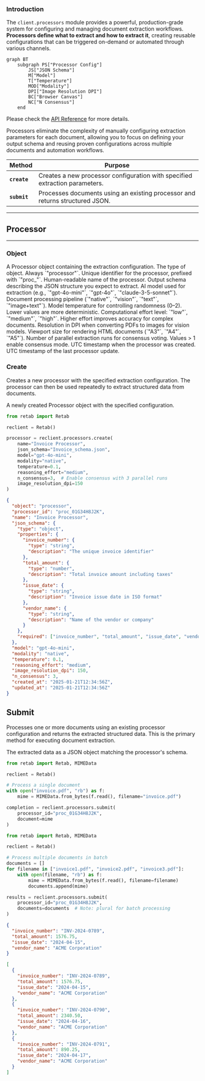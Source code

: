 ### Introduction

The `client.processors` module provides a powerful, production-grade system for configuring and managing document extraction workflows. **Processors define what to extract and how to extract it**, creating reusable configurations that can be triggered on-demand or automated through various channels. 

```mermaid
graph BT
    subgraph PS["Processor Config"]
        JS["JSON Schema"]
        M["Model"]
        T["Temperature"]
        MOD["Modality"]
        DPI["Image Resolution DPI"]
        BC["Browser Canvas"]
        NC["N Consensus"]
    end
```

Please check the [API Reference](https://docs.retab.dev/api-reference/processors/create) for more details.

Processors eliminate the complexity of manually configuring extraction parameters for each document, allowing you to focus on defining your output schema and reusing proven configurations across multiple documents and automation workflows.

| Method                    | Purpose                                                                                   |
| ------------------------- | ----------------------------------------------------------------------------------------- |
| **`create`**             | Creates a new processor configuration with specified extraction parameters.               |
| **`submit`**             | Processes documents using an existing processor and returns structured JSON.             |

---

## Processor

---

### Object

<ResponseField name="Object" type="Processor">
A Processor object containing the extraction configuration.
  <Expandable title="properties">

<ResponseField name="object" type="string">
  The type of object. Always `"processor"`.
</ResponseField>

<ResponseField name="processor_id" type="string">
  Unique identifier for the processor, prefixed with `"proc_"`.
</ResponseField>

<ResponseField name="name" type="string">
  Human-readable name of the processor.
</ResponseField>

<ResponseField name="json_schema" type="Dict[str, Any]">
  Output schema describing the JSON structure you expect to extract.
</ResponseField>

<ResponseField name="model" type="string">
  AI model used for extraction (e.g., `"gpt-4o-mini"`, `"gpt-4o"`, `"claude-3-5-sonnet"`).
</ResponseField>

<ResponseField name="modality" type="string">
  Document processing pipeline (`"native"`, `"vision"`, `"text"`, `"image+text"`).
</ResponseField>

<ResponseField name="temperature" type="float">
  Model temperature for controlling randomness (0–2). Lower values are more deterministic.
</ResponseField>

<ResponseField name="reasoning_effort" type="string">
  Computational effort level: `"low"`, `"medium"`, `"high"`. Higher effort improves accuracy for complex documents.
</ResponseField>

<ResponseField name="image_resolution_dpi" type="int">
  Resolution in DPI when converting PDFs to images for vision models.
</ResponseField>

<ResponseField name="browser_canvas" type="string">
  Viewport size for rendering HTML documents (`"A3"`, `"A4"`, `"A5"`).
</ResponseField>

<ResponseField name="n_consensus" type="int">
  Number of parallel extraction runs for consensus voting. Values > 1 enable consensus mode.
</ResponseField>

<ResponseField name="created_at" type="datetime">
  UTC timestamp when the processor was created.
</ResponseField>

<ResponseField name="updated_at" type="datetime">
  UTC timestamp of the last processor update.
</ResponseField>

  </Expandable>
</ResponseField>

### Create

Creates a new processor with the specified extraction configuration. The processor can then be used repeatedly to extract structured data from documents.

<ResponseField name="Returns" type="Processor">
A newly created Processor object with the specified configuration.
</ResponseField>

<CodeGroup>

```python Request
from retab import Retab

reclient = Retab()

processor = reclient.processors.create(
    name="Invoice Processor",
    json_schema="Invoice_schema.json",
    model="gpt-4o-mini",
    modality="native",
    temperature=0.1,
    reasoning_effort="medium",
    n_consensus=3,  # Enable consensus with 3 parallel runs
    image_resolution_dpi=150
)
```

```json Response
{
  "object": "processor",
  "processor_id": "proc_01G34H8J2K",
  "name": "Invoice Processor",
  "json_schema": {
    "type": "object",
    "properties": {
      "invoice_number": {
        "type": "string",
        "description": "The unique invoice identifier"
      },
      "total_amount": {
        "type": "number",
        "description": "Total invoice amount including taxes"
      },
      "issue_date": {
        "type": "string",
        "description": "Invoice issue date in ISO format"
      },
      "vendor_name": {
        "type": "string",
        "description": "Name of the vendor or company"
      }
    },
    "required": ["invoice_number", "total_amount", "issue_date", "vendor_name"]
  },
  "model": "gpt-4o-mini",
  "modality": "native",
  "temperature": 0.1,
  "reasoning_effort": "medium",
  "image_resolution_dpi": 150,
  "n_consensus": 3,
  "created_at": "2025-01-21T12:34:56Z",
  "updated_at": "2025-01-21T12:34:56Z"
}
```

</CodeGroup>

## Submit

Processes one or more documents using an existing processor configuration and returns the extracted structured data. This is the primary method for executing document extraction.

<ResponseField name="Returns" type="Dict[str, Any]">
The extracted data as a JSON object matching the processor's schema.
</ResponseField>

<CodeGroup>

```python Request (Single Document)
from retab import Retab, MIMEData

reclient = Retab()

# Process a single document
with open("invoice.pdf", "rb") as f:
    mime = MIMEData.from_bytes(f.read(), filename="invoice.pdf")

completion = reclient.processors.submit(
    processor_id="proc_01G34H8J2K",
    document=mime
)
```

```python Request (Multiple Documents)
from retab import Retab, MIMEData

reclient = Retab()

# Process multiple documents in batch
documents = []
for filename in ["invoice1.pdf", "invoice2.pdf", "invoice3.pdf"]:
    with open(filename, "rb") as f:
        mime = MIMEData.from_bytes(f.read(), filename=filename)
        documents.append(mime)

results = reclient.processors.submit(
    processor_id="proc_01G34H8J2K",
    documents=documents  # Note: plural for batch processing
)
```

```json Response (Single Document)
{
  "invoice_number": "INV-2024-0789",
  "total_amount": 1576.75,
  "issue_date": "2024-04-15",
  "vendor_name": "ACME Corporation"
}
```

```json Response (Multiple Documents)
[
  {
    "invoice_number": "INV-2024-0789",
    "total_amount": 1576.75,
    "issue_date": "2024-04-15",
    "vendor_name": "ACME Corporation"
  },
  {
    "invoice_number": "INV-2024-0790",
    "total_amount": 2340.50,
    "issue_date": "2024-04-16",
    "vendor_name": "ACME Corporation"
  },
  {
    "invoice_number": "INV-2024-0791",
    "total_amount": 890.25,
    "issue_date": "2024-04-17",
    "vendor_name": "ACME Corporation"
  }
]
```

</CodeGroup>

